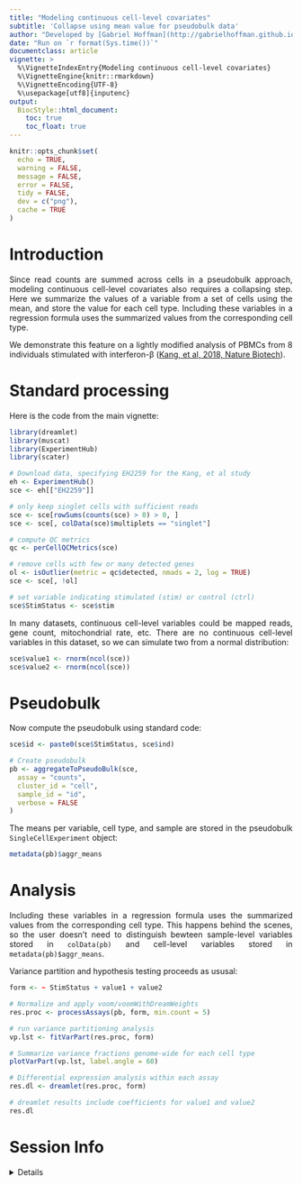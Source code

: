 ```yaml
---
title: "Modeling continuous cell-level covariates"
subtitle: 'Collapse using mean value for pseudobulk data'
author: "Developed by [Gabriel Hoffman](http://gabrielhoffman.github.io/)"
date: "Run on `r format(Sys.time())`"
documentclass: article
vignette: >
  %\VignetteIndexEntry{Modeling continuous cell-level covariates}
  %\VignetteEngine{knitr::rmarkdown}
  %\VignetteEncoding{UTF-8}
  %\usepackage[utf8]{inputenc}
output:
  BiocStyle::html_document:
    toc: true
    toc_float: true
---
```


<!---

cd /Users/gabrielhoffman/workspace/repos/dreamlet/vignettes

rmarkdown::render("cell_covs.Rmd")


--->


<style>
body {
text-align: justify}
</style>


```r
knitr::opts_chunk$set(
  echo = TRUE,
  warning = FALSE,
  message = FALSE,
  error = FALSE,
  tidy = FALSE,
  dev = c("png"),
  cache = TRUE
)
```

# Introduction
Since read counts are summed across cells in a pseudobulk approach, modeling continuous cell-level covariates also requires a collapsing step.  Here we summarize the values of a variable from a set of cells using the mean, and store the value for each cell type.  Including these variables in a regression formula uses the summarized values from the corresponding cell type.   

We demonstrate this feature on a lightly modified analysis of PBMCs from 8 individuals stimulated with interferon-β ([Kang, et al, 2018, Nature Biotech](https://www.nature.com/articles/nbt.4042)).


# Standard processing

Here is the code from the main vignette:

```r
library(dreamlet)
library(muscat)
library(ExperimentHub)
library(scater)

# Download data, specifying EH2259 for the Kang, et al study
eh <- ExperimentHub()
sce <- eh[["EH2259"]]

# only keep singlet cells with sufficient reads
sce <- sce[rowSums(counts(sce) > 0) > 0, ]
sce <- sce[, colData(sce)$multiplets == "singlet"]

# compute QC metrics
qc <- perCellQCMetrics(sce)

# remove cells with few or many detected genes
ol <- isOutlier(metric = qc$detected, nmads = 2, log = TRUE)
sce <- sce[, !ol]

# set variable indicating stimulated (stim) or control (ctrl)
sce$StimStatus <- sce$stim
```

In many datasets, continuous cell-level variables could be mapped reads, gene count, mitochondrial rate, etc. There are no continuous cell-level variables in this dataset, so we can simulate two from a normal distribution:
```r
sce$value1 <- rnorm(ncol(sce))
sce$value2 <- rnorm(ncol(sce))
```

# Pseudobulk
Now compute the pseudobulk using standard code:

```r
sce$id <- paste0(sce$StimStatus, sce$ind)

# Create pseudobulk
pb <- aggregateToPseudoBulk(sce,
  assay = "counts",
  cluster_id = "cell",
  sample_id = "id",
  verbose = FALSE
)
```

The means per variable, cell type, and sample are stored in the pseudobulk `SingleCellExperiment` object:

```r
metadata(pb)$aggr_means
```

# Analysis
Including these variables in a regression formula uses the summarized values from the corresponding cell type.  This happens behind the scenes, so the user doesn't need to distinguish bewteen sample-level variables stored in `colData(pb)` and cell-level variables stored in `metadata(pb)$aggr_means`.

Variance partition and hypothesis testing proceeds as ususal:

```r
form <- ~ StimStatus + value1 + value2

# Normalize and apply voom/voomWithDreamWeights
res.proc <- processAssays(pb, form, min.count = 5)

# run variance partitioning analysis
vp.lst <- fitVarPart(res.proc, form)

# Summarize variance fractions genome-wide for each cell type
plotVarPart(vp.lst, label.angle = 60)

# Differential expression analysis within each assay
res.dl <- dreamlet(res.proc, form)

# dreamlet results include coefficients for value1 and value2
res.dl
```




# Session Info
<details>
```r
sessionInfo()
```
</details>






